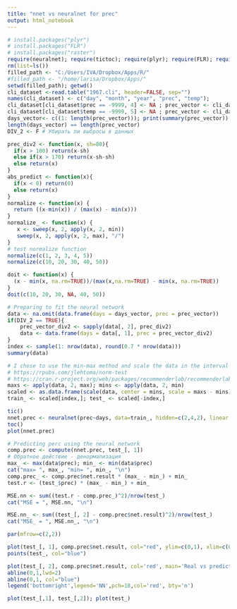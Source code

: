 ---
title: "nnet vs neuralnet for prec"
output: html_notebook
---

```{r read}
# install.packages("plyr")
# install.packages("FLR")
# install.packages("raster")
require(neuralnet); require(tictoc); require(plyr); require(FLR); require(raster)
rm(list=ls())
filled_path <- "C:/Users/IVA/Dropbox/Apps/R/"
#filled_path <- "/home/larisa/Dropbox/Apps/"
setwd(filled_path); getwd()
cli_dataset <-read.table("1967.cli", header=FALSE, sep="")
names(cli_dataset) <- c("day", "month", "year", "prec", "temp");
cli_dataset[cli_dataset$prec == -9999, 4] <- NA ; prec_vector <- cli_dataset[, 4]; 
cli_dataset[cli_dataset$temp == -9999, 5] <- NA ; prec_vector <- cli_dataset[, 5]; 
days_vector<- c((1: length(prec_vector))); print(summary(prec_vector))
length(days_vector) == length(prec_vector)
DIV_2 <- F # Убирать ли выбросы в данных

```

```{r utils}
prec_div2 <- function(x, sh=80){
  if(x > 100) return(x-sh)
  else if(x > 170) return(x-sh-sh) 
  else return(x)
}
abs_predict <- function(x){
  if(x < 0) return(0)
  else return(x)
}
normalize <- function(x) {
  return ((x-min(x)) / (max(x) - min(x)))
}
normalize_ <- function(x) { 
   x <- sweep(x, 2, apply(x, 2, min)) 
   sweep(x, 2, apply(x, 2, max), "/") 
} 
# test normalize function
normalize(c(1, 2, 3, 4, 5))
normalize(c(10, 20, 30, 40, 50))

doit <- function(x) {
  (x - min(x, na.rm=TRUE))/(max(x,na.rm=TRUE) - min(x, na.rm=TRUE))
} 
doit(c(10, 20, 30, NA, 40, 50))
```

```{r preparing}
# Preparing to fit the neural network
data <- na.omit(data.frame(days = days_vector, prec = prec_vector))
if(DIV_2 == TRUE){
    prec_vector_div2 <- sapply(data[, 2], prec_div2)
    data <- data.frame(days = data[, 1], prec = prec_vector_div2)
} 
index <- sample(1: nrow(data), round(0.7 * nrow(data)))
summary(data)
```
```{r scale}
# I chose to use the min-max method and scale the data in the interval [0,1]
# https://rpubs.com/jlehtoma/norm-test
# https://cran.r-project.org/web/packages/recommenderlab/recommenderlab.pdf
maxs <- apply(data, 2, max); mins <- apply(data, 2, min)
scaled <- as.data.frame(scale(data, center = mins, scale = maxs - mins))
train_ <- scaled[index,]; test_ <- scaled[-index,]
```

```{r}
tic()
nnet.prec <- neuralnet(prec~days, data=train_, hidden=c(2,4,2), linear.output=T)
toc()
plot(nnet.prec)
```

```{r predict}
# Predicting perc using the neural network
comp.prec <- compute(nnet.prec, test_[, 1])
# Обратное действие - денормализация
max_ <- max(data$prec); min_ <- min(data$prec)
cat("max= ", max_, "min= ", min_, "\n")
comp.prec_ <- comp.prec$net.result * (max_ - min_) + min_
test.r <- (test_$prec) * (max_ - min_) + min_

MSE.nn <- sum((test.r - comp.prec_)^2)/nrow(test_)
cat("MSE = ", MSE.nn, "\n")

MSE.nn_ <- sum((test_[, 2] - comp.prec$net.result)^2)/nrow(test_)
cat("MSE_ = ", MSE.nn_, "\n")
```

```{r plot}
par(mfrow=c(2,2))

plot(test_[, 1], comp.prec$net.result, col="red", ylim=c(0,1), xlim=c(0,1))
points(test_, col="blue")

plot(test_[, 2], comp.prec$net.result, col='red', main='Real vs predicted NN', pch=18, cex=0.7, ylim=c(0,1), xlim=c(0,1))
abline(0,1,lwd=2)
abline(0,1, col="blue")
legend('bottomright',legend='NN',pch=18,col='red', bty='n')

plot(test_[,1], test_[,2]); plot(test_)

```












